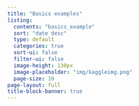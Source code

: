 ```yaml
---
title: "Basics examples"
listing: 
  contents: "basics_example"
  sort: "date desc"
  type: default
  categories: true
  sort-ui: false
  filter-ui: false
  image-height: 130px
  image-placeholder: "img/kaggleimg.png"
  page-size: 10
page-layout: full
title-block-banner: true
---
```

